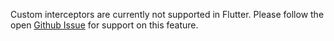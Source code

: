 <Callout>

Custom interceptors are currently not supported in Flutter. Please follow the open [Github Issue](https://github.com/aws-amplify/amplify-flutter/issues/798) for support on this feature. 

</Callout>

